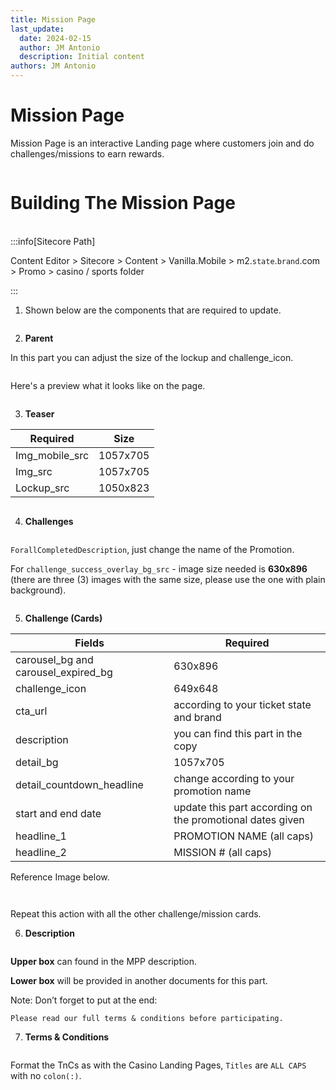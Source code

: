 ```yaml
---
title: Mission Page
last_update:
  date: 2024-02-15
  author: JM Antonio
  description: Initial content
authors: JM Antonio
---
```



# Mission Page

Mission Page is an interactive Landing page where customers join and do challenges/missions to earn rewards.

<img src={preview2} alt="" /><br/>

# Building The Mission Page
<br/>
:::info[Sitecore Path]

Content Editor > Sitecore > Content > Vanilla.Mobile > m2.`state`.`brand`.com > Promo > casino / sports folder

:::

1. Shown below are the components that are required to update.

<img src={mission_comp} alt="" /><br/>

2. <strong>Parent</strong> 

In this part you can adjust the size of the lockup and challenge_icon.

<img src={parent_comp} alt="" /><br/>

Here's a preview what it looks like on the page.

<img src={preview1} alt="" /><br/>

3. <strong>Teaser</strong> 

| Required | Size |
| ---------- | ----------- |
| Img_mobile_src | 1057x705 |
| Img_src |  1057x705 |
| Lockup_src | 1050x823 |

<img src={teaser} alt="" /><br/>

4. <strong>Challenges</strong>

<img src={challenges} alt="" /><br/>

`ForallCompletedDescription`, just change the name of the Promotion.

For `challenge_success_overlay_bg_src` - image size needed is <strong>630x896</strong> (there are three (3) images with the same size, please use the one with plain background).

<img src={img630x896} alt="" /><br/>

5. <strong>Challenge (Cards)</strong>

| Fields | Required |
| ----------- | ------------ |
| carousel_bg and carousel_expired_bg | 630x896 |
| challenge_icon | 649x648 |
| cta_url |  according to your  ticket state and brand |
| description | you can find this part in the copy |
| detail_bg | 1057x705 |
| detail_countdown_headline | change according to your promotion name |
| start and end date | update this part according on the promotional dates given |
| headline_1 | PROMOTION NAME (all caps) |
| headline_2 | MISSION # (all caps) |

Reference Image below.

<img src={cards} alt="" /><br/>

<img src={sample_challenge_desc} alt="" /><br/>

Repeat this action with all the other challenge/mission cards.

6. <strong>Description</strong>

<img src={description} alt="" /><br/>

<strong>Upper box</strong> can found in the MPP description.

<strong>Lower box</strong> will be provided in another documents for this part.

Note: Don’t forget to put at the end:

```
Please read our full terms & conditions before participating.
```

7. <strong>Terms & Conditions</strong>

<img src={tnc} alt="" /><br/>

Format the TnCs as with the Casino Landing Pages, `Titles` are `ALL CAPS` with no `colon(:)`.